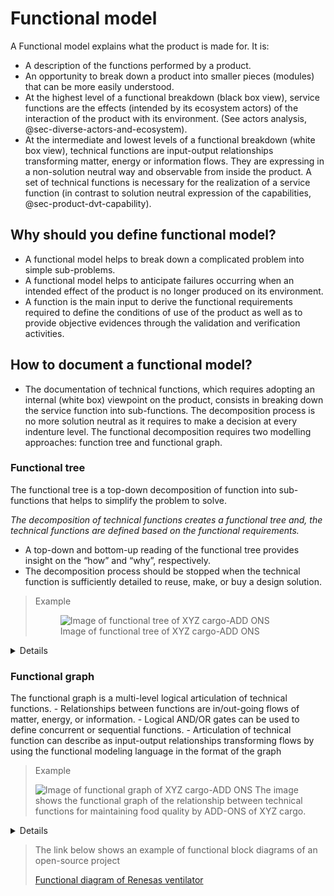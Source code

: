 # Functional model

A Functional model explains what the product is made for. It is:

* A description of the functions performed by a product.
* An opportunity to break down a product into smaller pieces (modules) that can be more easily understood.
* At the highest level of a functional breakdown (black box view), service functions are the effects (intended by its ecosystem actors) of the interaction of the product with its environment. (See actors analysis, @sec-diverse-actors-and-ecosystem).
* At the intermediate and lowest levels of a functional breakdown (white box view), technical functions are input-output relationships transforming matter, energy or information flows. They are expressing in a non-solution neutral way and observable from inside the product. A set of technical functions is necessary for the realization of a service function (in contrast to solution neutral expression of the capabilities, @sec-product-dvt-capability).

 

## Why should you define functional model?

* A functional model helps to break down a complicated problem into simple sub-problems.
* A functional model helps to anticipate failures occurring when an intended effect of the product is no longer produced on its environment.
* A function is the main input to derive the functional requirements required to define the conditions of use of the product as well as to provide objective evidences through the validation and verification activities. 

  
## How to document a functional model?

* The documentation of technical functions, which requires adopting an internal (white box) viewpoint on the product, consists in breaking down the service function into sub-functions. The decomposition process is no more solution neutral as it requires to make a decision at every indenture level. The functional decomposition requires two modelling approaches: function tree and functional graph.

### Functional tree

The functional tree is a top-down decomposition of function into sub-functions that helps to simplify the problem to solve.

*The decomposition of technical functions creates a functional tree and, the technical functions are defined based on the functional requirements.*

- A top-down and bottom-up reading of the functional tree provides insight on the “how” and “why”, respectively.
- The decomposition process should be stopped when the technical function is sufficiently detailed to reuse, make, or buy a design solution.

> Example
>
> ![Image of functional tree of XYZ cargo-ADD ONS](img/Functional_tree.jpg)


<details>
 ```
1. What minimum documentation should the functional tree provide?
  - A model specifying the kinds of technical functions and their sub-functions in the format of a tree.
  

2. How to implement the functional tree?
  - Use functional modeling language for representation, such as  
    - UML (Use Case diagram)
    - SysML (Block Definition, Activity, or Internal Block diagram)
    - SADT/IDEF0 
    - Functional flow block diagram 
  - Use open-source software for modeling the tree representation, such as:
    - draw.io (diagram.net)
    - excalidraw
    - Papyrus
    - Modelio
    - Capella  
</details>


### Functional graph

The functional graph is a multi-level logical articulation of technical functions.
 - Relationships between functions are in/out-going flows of matter, energy, or information.
  - Logical AND/OR gates can be used to define concurrent or sequential functions.
  - Articulation of technical function can describe as input-output relationships transforming flows by using the functional modeling language in the format of the graph
  
> Example
>
>   ![Image of functional graph of XYZ cargo-ADD ONS](img/Functional_graph.jpg)
>The image shows the functional graph of the relationship between technical functions for maintaining food quality by ADD-ONS of XYZ cargo.
  
<details>

  1. What minimum documentation should the functional graph provide?
    - A model specifying a multi-level logic of relationships between technical functions (refer to functional graph of XYZ Cargo-ADD ONS)
  
  2. How to implement the functional tree?
    - Use functional modeling language for representation, such as 
      - draw.io (diagram.net)
      - excalidraw
      - UML (Use Case diagram)
      - SysML (Block Definition, Activity, or Internal Block diagram)
      - SADT/IDEF0 
      - Functional flow block diagram
    - Use open-source software for modeling the tree representation, such as
      - Papyrus
      - Modelio
      - Capella   

</details>
 


> The link below shows an example of functional block diagrams of an open-source project
>
>[Functional diagram of Renesas ventilator](https://www.rs-online.com/designspark/ventilator-design-solution-from-renesas-electronics)





